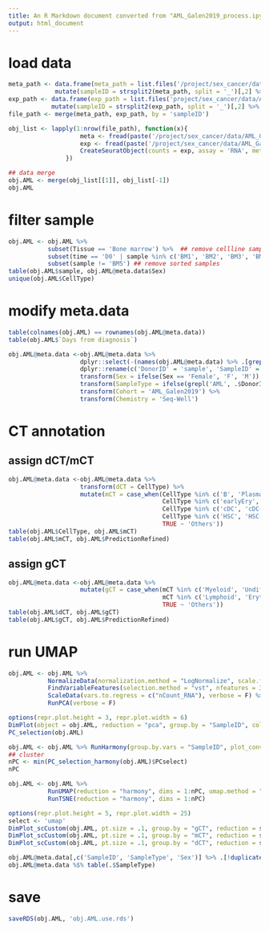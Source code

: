 ```yaml
---
title: An R Markdown document converted from "AML_Galen2019_process.ipynb"
output: html_document
---
```


# load data

```r
meta_path <- data.frame(meta_path = list.files('/project/sex_cancer/data/AML_Galen2019') %>% .[grepl('anno.txt', .)]) %>%
             mutate(sampleID = strsplit2(meta_path, split = '_')[,2] %>% gsub('.anno.txt', '', .)) %>% .[order(.$sampleID),]
exp_path <- data.frame(exp_path = list.files('project/sex_cancer/data/AML_Galen2019') %>% .[grepl('dem.txt', .)]) %>%
            mutate(sampleID = strsplit2(exp_path, split = '_')[,2] %>% gsub('.dem.txt', '', .)) %>% .[order(.$sampleID),]
file_path <- merge(meta_path, exp_path, by = 'sampleID')
```

```r
obj_list <- lapply(1:nrow(file_path), function(x){
                    meta <- fread(paste('/project/sex_cancer/data/AML_Galen2019/', file_path[x, 2], sep = '')) %>% transform(barcode = Cell) %>% column_to_rownames('Cell')
                    exp <- fread(paste('/project/sex_cancer/data/AML_Galen2019/', file_path[x, 3], sep = '')) %>% column_to_rownames('Gene') %>% .[, rownames(meta)] %>% as.sparse() 
                    CreateSeuratObject(counts = exp, assay = 'RNA', meta.data = meta, min.cells = 0, min.features = 0, project = 'AML_Galen2019')
                })

## data merge
obj.AML <- merge(obj_list[[1]], obj_list[-1])
obj.AML
```

# filter sample

```r
obj.AML <- obj.AML %>% 
           subset(Tissue == 'Bone marrow') %>%  ## remove cellline sample
           subset(time == 'D0' | sample %in% c('BM1', 'BM2', 'BM3', 'BM4')) %>% ## remove treated samples
           subset(sample != 'BM5') ## remove sorted samples
table(obj.AML$sample, obj.AML@meta.data$Sex)
unique(obj.AML$CellType)
```

# modify meta.data

```r
table(colnames(obj.AML) == rownames(obj.AML@meta.data))
table(obj.AML$`Days from diagnosis`)
```

```r
obj.AML@meta.data <-obj.AML@meta.data %>%
                    dplyr::select(-(names(obj.AML@meta.data) %>% .[grepl('Score', .)])) %>%
                    dplyr::rename(c('DonorID' = 'sample', 'SampleID' = 'orig.ident')) %>%
                    transform(Sex = ifelse(Sex == 'Female', 'F', 'M')) %>%
                    transform(SampleType = ifelse(grepl('AML', .$DonorID), 'tumor', 'normal')) %>%
                    transform(Cohort = 'AML_Galen2019') %>%
                    transform(Chemistry = 'Seq-Well')
```

# CT annotation

## assign dCT/mCT

```r
obj.AML@meta.data <-obj.AML@meta.data %>% 
                    transform(dCT = CellType) %>% 
                    mutate(mCT = case_when(CellType %in% c('B', 'Plasma', 'ProB', 'NK', 'CTL', 'T') ~ 'Lymphoid',
                                           CellType %in% c('earlyEry', 'lateEry') ~ 'Erythroid',
                                           CellType %in% c('cDC', 'cDC-like', 'pDC', 'GMP', 'GMP-like', 'Mono', 'Mono-like', 'ProMono', 'ProMono-like') ~ 'Myeloid',
                                           CellType %in% c('HSC', 'HSC-like', 'Prog', 'Prog-like') ~ 'Undiff',
                                           TRUE ~ 'Others'))
table(obj.AML$CellType, obj.AML$mCT)
table(obj.AML$mCT, obj.AML$PredictionRefined)
```

## assign gCT

```r
obj.AML@meta.data <-obj.AML@meta.data %>% 
                    mutate(gCT = case_when(mCT %in% c('Myeloid', 'Undiff') ~ 'Tumor',
                                           mCT %in% c('Lymphoid', 'Erythroid') ~ 'Immune',
                                           TRUE ~ 'Others'))
table(obj.AML$dCT, obj.AML$gCT)
table(obj.AML$gCT, obj.AML$PredictionRefined)
```

# run UMAP

```r
obj.AML <- obj.AML %>%
           NormalizeData(normalization.method = "LogNormalize", scale.factor = 10000, verbose = F) %>%
           FindVariableFeatures(selection.method = "vst", nfeatures = 3000, verbose = F) %>%
           ScaleData(vars.to.regress = c("nCount_RNA"), verbose = F) %>%
           RunPCA(verbose = F)

options(repr.plot.height = 3, repr.plot.width = 6)
DimPlot(object = obj.AML, reduction = "pca", group.by = "SampleID", cols = paletteer_d("ggsci::default_igv"))
PC_selection(obj.AML)
```

```r
obj.AML <- obj.AML %>% RunHarmony(group.by.vars = "SampleID", plot_convergence = TRUE)
## cluster
nPC <- min(PC_selection_harmony(obj.AML)$PCselect)
nPC

obj.AML <- obj.AML %>% 
           RunUMAP(reduction = "harmony", dims = 1:nPC, umap.method = "uwot") %>%
           RunTSNE(reduction = "harmony", dims = 1:nPC)
```

```r
options(repr.plot.height = 5, repr.plot.width = 25)
select <- 'umap'
DimPlot_scCustom(obj.AML, pt.size = .1, group.by = "gCT", reduction = select, label = TRUE, label.size = 4, colors_use = pal_igv("default")(51))|
DimPlot_scCustom(obj.AML, pt.size = .1, group.by = "mCT", reduction = select, label = TRUE, label.size = 4, colors_use = pal_igv("default")(51))|
DimPlot_scCustom(obj.AML, pt.size = .1, group.by = "dCT", reduction = select, label = TRUE, label.size = 4, colors_use = pal_igv("default")(51))
```

```r
obj.AML@meta.data[,c('SampleID', 'SampleType', 'Sex')] %>% .[!duplicated(.$SampleID),] %$% table(.$SampleType, .$Sex)
obj.AML@meta.data %$% table(.$SampleType)
```

# save

```r
saveRDS(obj.AML, 'obj.AML.use.rds')
```

